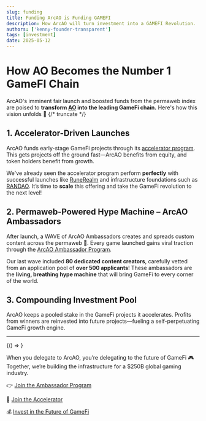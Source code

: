 ```yaml
---
slug: funding
title: Funding ArcAO is Funding GAMEFI
description: How ArcAO will turn investment into a GAMEFI Revolution.
authors: ['kenny-founder-transparent']
tags: [investment]
date: 2025-05-12
---
```


# How AO Becomes the Number 1 GameFI Chain

ArcAO's imminent fair launch and boosted funds from the permaweb index are poised to **transform <a href={AO.website} target="_blank">AO</a> into the leading GameFi chain.** Here's how this vision unfolds 🚀
{/* truncate */}    
## 1. Accelerator-Driven Launches

ArcAO funds early-stage GameFi projects through its <a href={ARCAO.acceleratorProgramSignup} target="_blank">accelerator program</a>. This gets projects off the ground fast—ArcAO benefits from equity, and token holders benefit from growth.

We've already seen the accelerator program perform **perfectly** with successful launches like <a href={RUNEREALM.premiumGameSite} target="_blank">RuneRealm</a> and infrastructure foundations such as <a href={RANDAO.website} target="_blank">RANDAO</a>. It’s time to **scale** this offering and take the GameFi revolution to the next level!

## 2. Permaweb-Powered Hype Machine – ArcAO Ambassadors

After launch, a WAVE of ArcAO Ambassadors creates and spreads custom content across the permaweb 🌊. Every game launched gains viral traction through the <a href={ARCAO.ambassadorProgramSignup} target="_blank">ArcAO Ambassador Program</a>.

Our last wave included **80 dedicated content creators**, carefully vetted from an application pool of **over 500 applicants**! These ambassadors are the **living, breathing hype machine** that will bring GameFi to every corner of the world.

## 3. Compounding Investment Pool
ArcAO keeps a pooled stake in the GameFi projects it accelerates. Profits from winners are reinvested into future projects—fueling a self-perpetuating GameFi growth engine.

---

<BrowserOnly>
{() => <Plot
  data={[
    {
      type: 'pie',
      values: [50, 40, 10],
      labels: ['ArcAO Accelerator', 'Ambassador Program', 'Management'],
      textinfo: 'label+percent',
      textposition: 'outside',
      automargin: true,
      hole: 0.4,
      marker: {
        colors: ['#00FF99', '#0066FF', '#FF3366'],
        line: {
          color: '#000',
          width: 2,
        },
      },
      textfont: {
        size: 16,
        color: ['#00FF99', '#0066FF', '#FF3366'], // direct color match to slices
      },
    },
  ]}
  layout={{
    title: {
      text: 'ArcAO Use of Fair Launch & Boosted PI Funds',
      font: {
        size: 20,
        color: '#FFFFFF',
      },
    },
    showlegend: false,
    paper_bgcolor: 'rgba(0,0,0,0)',
    plot_bgcolor: 'rgba(0,0,0,0)',
    margin: { t: 40, b: 40, l: 40, r: 40 },
  }}
/>}
</BrowserOnly>


When you delegate to ArcAO, you’re delegating to the future of GameFi 🎮
Together, we’re building the infrastructure for a $250B global gaming industry.

👉 <a href={ARCAO.ambassadorProgramSignup} target="_blank">Join the Ambassador Program</a>

🚀 <a href={ARCAO.acceleratorProgramSignup} target="_blank">Join the Accelerator</a>

💰 <a href={ARCAO.investorSignup} target="_blank">Invest in the Future of GameFi</a>